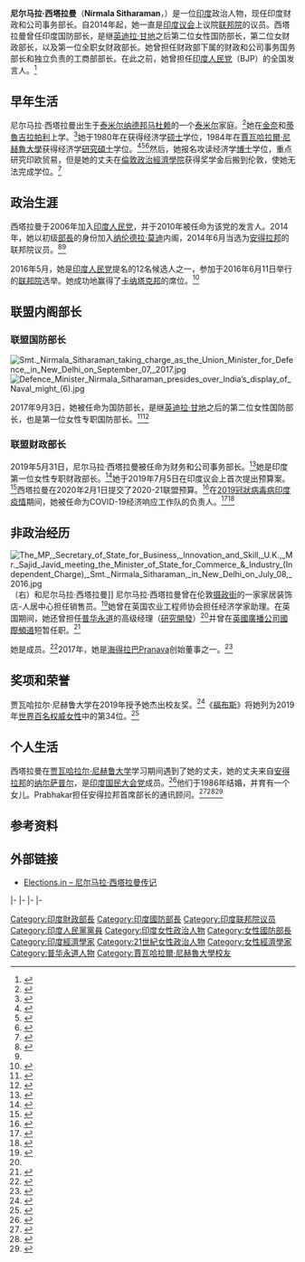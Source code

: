 {{noteTA
|1=zh-cn:福布斯; zh-sg:资本家杂志; zh-hk:福布斯; zh-tw:富比士;
|2=zh-tw:柯文德;zh-cn:科温德;zh-hans:考文德;zh-hant:科溫德;
}}
{{Infobox officeholder
| name                = 尼尔马拉·西塔拉曼<br>Nirmala Sitharaman
| image               = File:The Minister of State for Commerce & Industry (Independent Charge), Smt. Nirmala Sitharaman addressing a press conference, in New Delhi on October 14, 2016.jpg
| office              = 印度{{tsl|en|Minister of Finance (India)||财政部长}}
| president = [[拉姆·纳特·科温德|拉姆·纳特·科温德]]
| predecessor         = {{tsl|en|Arun Jaitley|亞倫·傑特利}}
| primeminister       = [[纳伦德拉·莫迪|纳伦德拉·莫迪]]
| successor           = 
| term_start          = 2019年5月30日
| office1             = 公司事务部长
| president1 = [[拉姆·纳特·科温德|拉姆·纳特·科温德]] 
| predecessor1        ={{tsl|en|Arun Jaitley|亞倫·傑特利}}
| primeminister1      = [[纳伦德拉·莫迪|纳伦德拉·莫迪]]
| successor1          = 
| term_start1         = 2019年5月30日<ref>{{Cite web|url=https://www.ndtv.com/india-news/cabinet-portfolios-pm-narendra-modis-new-cabinet-ministers-and-their-portfolios-see-full-list-here-2045883|title=Who Gets What: Cabinet Portfolios Announced. Full List Here|website=NDTV.com|access-date=2019-05-31|archive-url=https://web.archive.org/web/20190531202350/https://www.ndtv.com/india-news/cabinet-portfolios-pm-narendra-modis-new-cabinet-ministers-and-their-portfolios-see-full-list-here-2045883|archive-date=2019-05-31}}</ref>
| term_end1           = 
| office2             = {{tsl|en|Minister of Defence (India)||国防部长}}
| president2 = [[拉姆·纳特·科温德|拉姆·纳特·科温德]] 
| predecessor2        = {{tsl|en|Arun Jaitley|亞倫·傑特利}}
| successor2          = [[拉杰纳特·辛格|拉杰纳特·辛格]]
| primeminister2      = [[纳伦德拉·莫迪|纳伦德拉·莫迪]]
| term_start2         = 2017年9月3日
| term_end2           = 2019年5月30日
| office3             = {{tsl|en|Ministry of Commerce and Industry (India)||工业和商业部长}}<ref name="commerce.nic.in">{{Cite web |url=http://commerce.nic.in/bio/CIMBiodata.pdf# |title=Archived copy |access-date=2014-07-08 |archive-url=https://web.archive.org/web/20140701191714/http://commerce.nic.in/bio/CIMBiodata.pdf |archive-date=2014-07-01 }}</ref>
| predecessor3        = {{tsl|en|Anand Sharma|安納德·沙瑪}}
| primeminister3      = [[纳伦德拉·莫迪|纳伦德拉·莫迪]]
| successor3          = {{tsl|en|Suresh Prabhu|蘇雷什·帕布}}
| term_start3         = 2014年5月26日
| term_end3           = 2017年9月3日
| office5             = {{tsl|en|Member of Parliament, Rajya Sabha||联邦院议员}}
| term_start5         = 2016年7月1日
| term_end5           = 
| predecessor5        = [[溫凱亞·奈都|溫凱亞·奈都]]（[[印度人民党|印度人民党]]）
| successor5          = 
| constituency5       = [[卡纳塔克邦|卡纳塔克邦]]<ref>{{cite web|url=http://www.ndtv.com/india-news/congress-wins-3-rajya-sabha-seats-from-karnataka-bjp-gets-1-1418017|title=Nirmala Sitharaman Wins Rajya Sabha Seat From Karnataka, Congress Gets 3|access-date=2016-06-12|archive-url=https://web.archive.org/web/20160611214036/http://www.ndtv.com/india-news/congress-wins-3-rajya-sabha-seats-from-karnataka-bjp-gets-1-1418017#|archive-date=2016-06-11}}</ref>
| term_start6         = 2014年6月26日
| term_end6           = 2016年6月21日
| predecessor6        = {{tsl|en|N. Janardhana Reddy||N. Janardhana Reddy}}（[[印度国民大会党|印度国民大会党]]）
| successor6          = {{tsl|en|Suresh Prabhu|蘇雷什·帕布}}
| constituency6       = [[安得拉邦|安得拉邦]]
| party               = [[印度人民党|印度人民党]]
| birth_date          = {{birth date and age|1959|08|18}}
| birth_place         = [[印度|印度]]{{tsl|en|Madras State||Madras State}}（今[[泰米尔纳德邦|泰米尔纳德邦]]）[[马杜赖|马杜赖]]
| spouse              = {{marriage|{{tsl|en|Parakala Prabhakar||Parakala Prabhakar}}|1986年9月12日}}<ref>{{Cite web|url=https://doe.gov.in/minister/meet-union-finance-minister|title=Meet the Union Finance Minister/DEPARTMENT OF Expenditure | MoF |GoI|website=doe.gov.in|access-date=2019-08-17|archive-url=https://web.archive.org/web/20190812120051/https://doe.gov.in/minister/meet-union-finance-minister|archive-date=2019-08-12}}</ref>
| children            = 1
| residence           =  [[印度|印度]][[特伦甘纳邦|特伦甘纳邦]][[海得拉巴_(印度)|海得拉巴]]<ref name=address>{{Cite web|url=http://ap.bjp.org/organisation/national-leader-ap|title=National Leadership from Andhra Pradesh – Official BJP site of Andhra Pradesh Nirmala sitharaman's address and contact information|access-date=2014-06-20|archive-url=https://web.archive.org/web/20141020155258/http://ap.bjp.org/organisation/national-leader-ap#|archive-date=2014-10-20}}</ref><ref>{{Cite web|url=http://www.bjp.org/organisation/office-bearers|title=Official BJP National website|access-date=2014-06-20|archive-url=https://web.archive.org/web/20141022002728/http://www.bjp.org/organisation/office-bearers#|archive-date=2014-10-22}}</ref>
| alma_mater          = {{tsl|en|Seethalakshmi Ramaswami College||Seethalakshmi Ramaswami College}}（[[文学士|文学士]]）<br>[[賈瓦哈拉爾·尼赫魯大學|賈瓦哈拉爾·尼赫魯大學]]（[[文學碩士|文學碩士]]，[[研究碩士|研究碩士]]）
}}

'''尼尔马拉·西塔拉曼'''（'''Nirmala Sitharaman'''，{{bd|1959年|8月18日|||catIdx=S}}）是一位[[印度|印度]]政治人物，现任印度财政和公司事务部长。自2014年起，她一直是[[印度议会|印度议会]]上议院[[联邦院_(印度)|联邦院]]的议员。西塔拉曼曾任印度国防部长，是继[[英迪拉·甘地|英迪拉·甘地]]之后第二位女性国防部长，第二位女财政部长，以及第一位全职女财政部长。她曾担任财政部下属的财政和公司事务国务部长和独立负责的工商部部长。在此之前，她曾担任[[印度人民党|印度人民党]]（BJP）的全国发言人。<ref>{{cite news|url=http://www.deccanchronicle.com/140604/nation-politics/article/bjp-leader-nirmala-sitharaman-gets-njr-rajya-sabha-seat|title=Deccan Chronicle: BJP leader Nirmala Sitharaman gets NJR Rajya Sabha seat|date=2014-06-04|access-date=2017-09-03|archive-url=https://web.archive.org/web/20170904030305/http://www.deccanchronicle.com/140604/nation-politics/article/bjp-leader-nirmala-sitharaman-gets-njr-rajya-sabha-seat#|archive-date=2017-09-04}}</ref>

==早年生活==
尼尔马拉·西塔拉曼出生于[[泰米尔纳德邦|泰米尔纳德邦]][[马杜赖|马杜赖]]的一个[[泰米尔语|泰米尔]]家庭。<ref>{{cite news|title=A power couple whom AP looks up to|url=https://www.timesofindia.com/city/hyderabad/A-power-couple-whom-AP-looks-up-to/articleshow/38766320.cms|publisher=Times of India|accessdate=2014-07-21}}</ref>她在[[金奈|金奈]]和[[蒂魯吉拉帕利|蒂魯吉拉帕利]]上学。<ref name=bst>{{cite news|last1=Phadnis|first1=Aditi|title=The rise and rise of Nirmala Sitharaman: From spokesperson to defence minister|url=http://www.business-standard.com/article/politics/rise-of-nirmala-sitharaman-from-spokesperson-to-defence-minister-117090400030_1.html|work={{tsl|en|Business Standard||Business Standard}}|date=2017-09-04|accessdate=2017-09-06|archive-url=https://web.archive.org/web/20170906121736/http://www.business-standard.com/article/politics/rise-of-nirmala-sitharaman-from-spokesperson-to-defence-minister-117090400030_1.html#|archive-date=2017-09-06}}</ref>她于1980年在{{tsl|en|Seethalakshmi Ramaswami College||Seethalakshmi Ramaswami学院}}获得经济学[[文學碩士|硕士]]学位，1984年在[[賈瓦哈拉爾·尼赫魯大學|賈瓦哈拉爾·尼赫魯大學]]获得经济学[[研究碩士|研究碩士]]学位。<ref>{{Cite news|url=https://www.thehindu.com/news/cities/Tiruchirapalli/nirmala-sitharaman-the-pride-of-tiruchi/article19618658.ece|title=Nirmala Sitharaman, the pride of Tiruchi|last=Krishnamoorthy|first=R.|date=2017-09-04|work=The Hindu|access-date=2019-06-02|issn=0971-751X|archive-url=https://web.archive.org/web/20171202124119/http://www.thehindu.com/news/cities/Tiruchirapalli/nirmala-sitharaman-the-pride-of-tiruchi/article19618658.ece|archive-date=2017-12-02}}</ref><ref>{{Cite web|url=http://docs.myneta.info/affidavits/rajsab09aff/631/Nirmala%20Sitharaman.pdf|title=Rajya Sabha Affidavits|last=Sitharaman|first=Nirmala|date=2016-05-30|page=7|access-date=2020-07-15|archive-date=2022-04-22|archive-url=https://web.archive.org/web/20220422141053/http://docs.myneta.info/affidavits/rajsab09aff/631/Nirmala%20Sitharaman.pdf}}</ref><ref>{{cite news |title=Nirmala Sitharaman appointed Finance Minister in Modi govt 2.0 as Arun Jaitley retreats |url=https://www.financialexpress.com/economy/nirmala-sitharaman-appointed-finance-minister-in-modi-govt-2-0-as-arun-jaitley-retreats/1594251/ |work=The Financial Express |date=2019-05-31 |access-date=2019-06-01 |archive-url=https://web.archive.org/web/20190601011218/https://www.financialexpress.com/economy/nirmala-sitharaman-appointed-finance-minister-in-modi-govt-2-0-as-arun-jaitley-retreats/1594251/ |archive-date=2019-06-01  }}</ref>然后，她报名攻读经济学[[哲學博士|博士]]学位，重点研究印欧贸易，但是她的丈夫在[[倫敦政治經濟學院|倫敦政治經濟學院]]获得奖学金后搬到伦敦，使她无法完成学位。<ref name ="bs-sep2017">{{cite news |last1=Phadnis |first1=Aditi |title=The rise and rise of Nirmala Sitharaman: From spokesperson to defence minister |url=https://www.business-standard.com/article/politics/rise-of-nirmala-sitharaman-from-spokesperson-to-defence-minister-117090400030_1.html |work=Business Standard |date=2017-09-04 |access-date=2019-01-07 |archive-url=https://web.archive.org/web/20190209220341/https://www.business-standard.com/article/politics/rise-of-nirmala-sitharaman-from-spokesperson-to-defence-minister-117090400030_1.html |archive-date=2019-02-09  }}</ref>

==政治生涯==
西塔拉曼于2006年加入[[印度人民党|印度人民党]]，并于2010年被任命为该党的发言人。2014年，她以初级[[部長|部長]]的身份加入[[纳伦德拉·莫迪|纳伦德拉·莫迪]]内阁，2014年6月当选为[[安得拉邦|安得拉邦]]的联邦院议员。<ref>{{Cite news|url=https://www.thehindu.com/news/national/nirmala-elected-to-rajya-sabha/article6152636.ece|title=Nirmala elected to Rajya Sabha|date=2014-06-27|work=The Hindu|access-date=2019-01-07|others=Special Correspondent|issn=0971-751X|archive-date=2020-08-12|archive-url=https://web.archive.org/web/20200812153452/https://www.thehindu.com/news/national/nirmala-elected-to-rajya-sabha/article6152636.ece}}</ref><ref name=":0" />

2016年5月，她是[[印度人民党|印度人民党]]提名的12名候选人之一，参加于2016年6月11日举行的[[联邦院_(印度)|联邦院]]选举。她成功地赢得了[[卡纳塔克邦|卡纳塔克邦]]的席位。<ref>{{cite news|title=Naidu, Naqvi, Goyal among 12 in BJP's RS list|url=http://www.abplive.in/india-news/naidu-naqvi-goyal-among-12-in-bjps-rs-list-352440|accessdate=2016-05-30|publisher=ABP Live|date=2016-05-29|archive-url=https://web.archive.org/web/20160530152104/http://www.abplive.in/india-news/naidu-naqvi-goyal-among-12-in-bjps-rs-list-352440#|archive-date=2016-05-30}}</ref>

==联盟内阁部长==
===联盟国防部长===
[[File:Smt._Nirmala_Sitharaman_taking_charge_as_the_Union_Minister_for_Defence,_in_New_Delhi_on_September_07,_2017.jpg|thumb]]
[[File:Defence_Minister_Nirmala_Sitharaman_presides_over_India’s_display_of_Naval_might_(6).jpg|thumb]]

2017年9月3日，她被任命为国防部长，是继[[英迪拉·甘地|英迪拉·甘地]]之后的第二位女性国防部长，也是第一位女性专职国防部长。<ref name="ns">{{Cite news |url=http://www.news18.com/news/politics/nirmala-sitharaman-joins-cabinet-gst-and-start-up-success-pays-dividend-1508087.html |title=Nirmala Sitharaman Joins Cabinet: GST and Start-Up Success Pays Dividend |work=News18 |access-date=2017-09-03 |archive-url=https://web.archive.org/web/20170903121046/http://www.news18.com/news/politics/nirmala-sitharaman-joins-cabinet-gst-and-start-up-success-pays-dividend-1508087.html# |archive-date=2017-09-03   }}</ref><ref>{{citation |title=Modi Cabinet reshuffle: Full list of new council of ministers |url=http://m.timesofindia.com/india/modi-cabinet-reshuffle-full-list-of-pm-modis-council-of-ministers/articleshow/60348346.cms |work=[[印度时报|印度时报]] |date=2017-09-03 |access-date=2017-09-03 |archive-url=https://web.archive.org/web/20170904071843/http://m.timesofindia.com/india/modi-cabinet-reshuffle-full-list-of-pm-modis-council-of-ministers/articleshow/60348346.cms# |archive-date=2017-09-04   }}</ref>

===联盟财政部长===
2019年5月31日，尼尔马拉·西塔拉曼被任命为财务和公司事务部长。<ref>{{citation |title=PM Modi allocates portfolios. Full list of new ministers |url=https://www.livemint.com/politics/news/pm-modi-allocates-portfolios-full-list-of-new-ministers-1559288502067.html |work={{tsl|en|Live Mint||Live Mint}} |date=2019-05-31 |access-date=2019-06-02 |archive-url=https://web.archive.org/web/20190602015648/https://www.livemint.com/politics/news/pm-modi-allocates-portfolios-full-list-of-new-ministers-1559288502067.html |archive-date=2019-06-02  }}</ref>她是印度第一位女性专职财政部长。<ref>{{cite news |title=Narendra Modi Cabinet: Amit Shah gets Home and Nirmala Sitharaman is India's first full-time woman Finance Minister |url=https://www.thehindu.com/news/national/narendra-modi-cabinet-ministers-and-portfolios/article27375561.ece |work=The Hindu |date=2019-05-31 |access-date=2019-05-31 |archive-url=https://web.archive.org/web/20190531093401/https://www.thehindu.com/news/national/narendra-modi-cabinet-ministers-and-portfolios/article27375561.ece |archive-date=2019-05-31  }}</ref>她于2019年7月5日在印度议会上首次提出预算案。<ref>{{cite news|title=Key Highlights of Union Budget 2019–20|url=http://pib.nic.in/PressReleseDetail.aspx?PRID=1577423|accessdate=2019-07-05|work=PIB|date=2019-07-05|archive-url=https://web.archive.org/web/20190705133516/http://pib.nic.in/PressReleseDetail.aspx%3FPRID%3D1577423|archive-date=2019-07-05}}</ref>西塔拉曼在2020年2月1日提交了2020-21联盟预算。<ref>{{Cite web|url=https://pib.gov.in/newsite/PrintRelease.aspx?relid=197837|title=Summary of Union Budget 2020-21|website=pib.gov.in|access-date=2020-02-01|archive-date=2020-02-01|archive-url=https://web.archive.org/web/20200201175830/https://pib.gov.in/newsite/PrintRelease.aspx%3Frelid%3D197837|dead-url=no}}</ref>在[[2019冠狀病毒病印度疫情|2019冠狀病毒病印度疫情]]期间，她被任命为COVID-19经济响应工作队的负责人。<ref>{{Cite web|url=https://www.businesstoday.in/current/economy-politics/coronavirus-impact-fm-led-economic-task-force-takes-stock-of-key-ministries/story/398804.html|title=Coronavirus in India: Economic task force yet to be formed; no decision on relief package|date=2020-03-20|website=Business Today|access-date=2020-03-20|archive-date=2020-05-19|archive-url=https://web.archive.org/web/20200519200151/https://www.businesstoday.in/current/economy-politics/coronavirus-impact-fm-led-economic-task-force-takes-stock-of-key-ministries/story/398804.html|dead-url=no}}</ref><ref>{{Cite web|url=https://timesofindia.indiatimes.com/business/india-business/government-forms-covid-19-economic-response-task-force-pm-modi/articleshow/74716284.cms|title=Covid 19 Economic Task Force: Government forms Covid-19 economic response task force, says PM Modi|date=2020-03-19|website=The Times of India|access-date=2020-03-20|archive-date=2020-05-07|archive-url=https://web.archive.org/web/20200507052311/https://timesofindia.indiatimes.com/business/india-business/government-forms-covid-19-economic-response-task-force-pm-modi/articleshow/74716284.cms|dead-url=no}}</ref>

==非政治经历==
[[File:The_MP,_Secretary_of_State_for_Business,_Innovation_and_Skill,_U.K.,_Mr._Sajid_Javid_meeting_the_Minister_of_State_for_Commerce_&_Industry_(Independent_Charge),_Smt._Nirmala_Sitharaman,_in_New_Delhi_on_July_08,_2016.jpg|thumb]]（右）和尼尔马拉·西塔拉曼]]
尼尔马拉·西塔拉曼曾在伦敦[[摄政街|摄政街]]的一家家居装饰店-人居中心担任销售员。<ref>{{Cite news|url=https://www.business-standard.com/article/politics/rise-of-nirmala-sitharaman-from-spokesperson-to-defence-minister-117090400030_1.html|title=The rise and rise of Nirmala Sitharaman: From spokesperson to defence minister|last=Phadnis|first=Aditi|date=2017-09-04|work=Business Standard India|access-date=2019-01-07|archive-url=https://web.archive.org/web/20190209220341/https://www.business-standard.com/article/politics/rise-of-nirmala-sitharaman-from-spokesperson-to-defence-minister-117090400030_1.html|archive-date=2019-02-09}}</ref>她曾在英国农业工程师协会担任经济学家助理。在英国期间，她还曾担任[[普华永道|普华永道]]的高级经理（[[研究開發|研究開發]]）<ref name="Huffington Post India"/>并曾在[[英國廣播公司國際頻道|英國廣播公司國際頻道]]短暂任职。<ref name=":0">{{cite web |author=Mohua Chatterjee, TNN |url=http://articles.timesofindia.indiatimes.com/2010-03-21/india/28136255_1_nirmala-sitharaman-bjp-spokesperson-nitin-gadkari |title=BJP gets a JNU product as its woman spokesperson |website={{tsl|en|Indiatimes.com||Indiatimes.com}} |date=2010-03-21 |accessdate=2013-06-29 |archive-url=https://web.archive.org/web/20130921055312/http://articles.timesofindia.indiatimes.com/2010-03-21/india/28136255_1_nirmala-sitharaman-bjp-spokesperson-nitin-gadkari |archive-date=2013-09-21  }}</ref>

她是{{tsl|en|National Commission for Women||全国妇女委员会}}成员。<ref>{{cite news|title=Who is Nirmala Sitharaman, India's first full-time woman Defence Minister|url=http://www.financialexpress.com/india-news/who-is-nirmala-sitharaman-indias-first-full-time-woman-defence-minister/839028/|work={{tsl|en|The Financial Express (India)||Financial Express}}|date=2017-09-03|accessdate=2017-09-20|archive-url=https://web.archive.org/web/20170920091304/http://www.financialexpress.com/india-news/who-is-nirmala-sitharaman-indias-first-full-time-woman-defence-minister/839028/#|archive-date=2017-09-20}}</ref>2017年，她是[[海得拉巴_(印度)|海得拉巴]]Pranava创始董事之一。<ref>{{cite web |url=http://pranavatheschool.org/about/management/ |title=Management | Pranava |publisher=Pranavatheschool.org |accessdate=2013-06-29 |archive-url=https://web.archive.org/web/20130719054722/http://pranavatheschool.org/about/management/# |archive-date=2013-07-19  }}</ref>

== 奖项和荣誉 ==
贾瓦哈拉尔·尼赫鲁大学在2019年授予她杰出校友奖。<ref>{{Cite news|url=https://www.thehindu.com/news/national/sitharaman-and-jaishankar-to-get-jnus-distinguished-alumni-award/article27891307.ece|title=Nirmala Sitharaman, Jaishankar to get JNU's Distinguished Alumni Award|last=Reporter|first=Staff|date=2019-06-12|work=The Hindu|access-date=2019-12-13|issn=0971-751X|archive-date=2020-11-08|archive-url=https://web.archive.org/web/20201108002718/https://www.thehindu.com/news/national/sitharaman-and-jaishankar-to-get-jnus-distinguished-alumni-award/article27891307.ece}}</ref>《[[福布斯|福布斯]]》将她列为2019年[[世界百名权威女性|世界百名权威女性]]中的第34位。<ref>{{Cite web|url=https://www.forbes.com/profile/nirmala-sitharaman/|title=Nirmala Sitharaman|website=Forbes|access-date=2019-12-13|archive-url=https://web.archive.org/web/20191213113350/https://www.forbes.com/profile/nirmala-sitharaman/|archive-date=2019-12-13}}</ref>

==个人生活==
西塔拉曼在[[贾瓦哈拉尔·尼赫鲁大学|贾瓦哈拉尔·尼赫鲁大学]]学习期间遇到了她的丈夫{{tsl|en|Parakala Prabhakar||Parakala Prabhakar}}，她的丈夫来自[[安得拉邦|安得拉邦]]的[[纳尔萨普尔|纳尔萨普尔]]，是[[印度国民大会党|印度国民大会党]]成员。<ref>{{cite web |url=https://www.thehindu.com/todays-paper/tp-national/tp-andhrapradesh/BJP-spokesperson-finds-her-new-role-challenging/article16013690.ece |title=BJP spokesperson finds her new role challenging |publisher=The Hindu |date=2010-04-03 |accessdate=2013-06-29 |archive-url=https://web.archive.org/web/20130921054657/http://www.hindu.com/2010/04/03/stories/2010040362060700.htm# |archive-date=2013-09-21   }}</ref>他们于1986年结婚，并育有一个女儿。Prabhakar担任安得拉邦首席部长{{tsl|en|N. Chandrababu Naidu|钱德拉巴布·奈杜|钱德拉巴布·奈杜}}的通讯顾问。<ref>{{cite web|url=https://www.thenewsminute.com/article/ap-govt-advisor-and-nirmala-sitharaman-s-husband-parakala-prabhakar-quits-blames-jagan-83322|title=AP govt advisor and Nirmala Sitharaman's husband Parakala Prabhakar quits, blames Jagan|access-date=2018-06-22|archive-url=https://web.archive.org/web/20181120092942/https://www.thenewsminute.com/article/ap-govt-advisor-and-nirmala-sitharaman-s-husband-parakala-prabhakar-quits-blames-jagan-83322|archive-date=2018-11-20}}</ref><ref name="Huffington Post India">{{Cite news|url=http://www.huffingtonpost.in/2017/09/03/in-nirmala-sitharaman-india-gets-its-second-woman-defence-minis_a_23195198/|title=In Nirmala Sitharaman, India Gets Its Second Woman Defence Minister After Indira Gandhi|date=2017-09-03|work=Huffington Post India|access-date=2017-09-13|archive-url=https://web.archive.org/web/20170913183454/http://www.huffingtonpost.in/2017/09/03/in-nirmala-sitharaman-india-gets-its-second-woman-defence-minis_a_23195198/#|archive-date=2017-09-13}}</ref><ref>{{cite news |title=12 Unknown Facts About Nirmala Sitharaman: The Sales Girl Bit Will Surprise You |url=https://www.thehansindia.com/business/12-unknown-facts-about-nirmala-sitharaman-the-sales-girl-bit-will-surprise-you-626023 |agency=The Hans India |accessdate=2020-07-15 |archive-date=2020-06-03 |archive-url=https://web.archive.org/web/20200603183916/https://www.thehansindia.com/business/12-unknown-facts-about-nirmala-sitharaman-the-sales-girl-bit-will-surprise-you-626023 |dead-url=no }}</ref>

==参考资料==
{{reflist|30em}}

==外部链接==
{{commons category|Nirmala Sitharaman}}
* [http://www.elections.in/political-leaders/nirmala-sitharaman.html Elections.in – 尼尔马拉·西塔拉曼传记] {{Wayback|url=http://www.elections.in/political-leaders/nirmala-sitharaman.html |date=20191225180638 }}
{{s-start}}
{{s-off}}
{{s-bef|before={{tsl|en|Anand Sharma|安納德·沙瑪}}}}
{{s-ttl|title={{tsl|en|Ministry of Commerce and Industry (India)||工商部长}}|years=2014–2017<br>担任国务部长（独立负责）}}
{{s-aft|after={{tsl|en|Suresh Prabhu|蘇雷什·帕布}}}}
|-
{{s-bef|rows=3|before={{tsl|en|Arun Jaitley|亞倫·傑特利}}}}
{{s-ttl|title={{tsl|en|Minister of Defence (India)||国防部长}}|years=2017–2019}}
{{s-aft|after=[[拉杰纳特·辛格|拉杰纳特·辛格]]}}
|-
{{s-ttl|title={{tsl|en|Minister of Finance (India)||财政部长}}|years=2019–至今}}
{{s-inc|rows=2}}
|-
{{s-ttl|title=公司事务部长|years=2019–至今}}
|-
{{s-end}}

{{authority control}}

{{DEFAULTSORT:Sitharaman, Nirmala}}
[[Category:印度財政部長|Category:印度財政部長]]
[[Category:印度國防部長|Category:印度國防部長]]
[[Category:印度联邦院议员|Category:印度联邦院议员]]
[[Category:印度人民黨黨員|Category:印度人民黨黨員]]
[[Category:印度女性政治人物|Category:印度女性政治人物]]
[[Category:女性國防部長|Category:女性國防部長]]
[[Category:印度經濟學家|Category:印度經濟學家]]
[[Category:21世紀女性政治人物|Category:21世紀女性政治人物]]
[[Category:女性經濟學家|Category:女性經濟學家]]
[[Category:普华永道人物|Category:普华永道人物]]
[[Category:賈瓦哈拉爾·尼赫魯大學校友|Category:賈瓦哈拉爾·尼赫魯大學校友]]